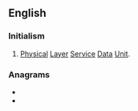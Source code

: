 ==English==

===Initialism===
{{rfc-header|Initialism}}
{{head|en|initialism}}

# {{label|en|telecommunication}} [[physical|Physical]] [[layer|Layer]] [[service|Service]] [[data|Data]] [[unit|Unit]].

===Anagrams===
* {{l|en|puds}}
* {{l|en|spud}}